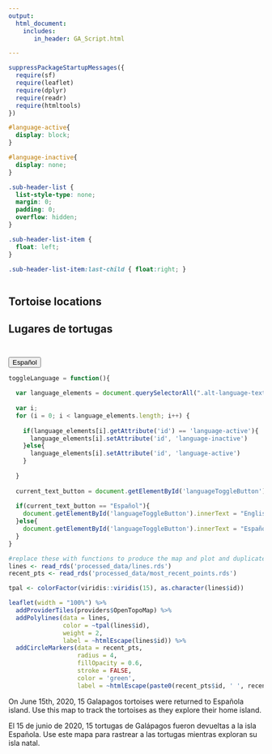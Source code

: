 ```yaml
---
output: 
  html_document:
    includes:
       in_header: GA_Script.html

---
```


```r
suppressPackageStartupMessages({
  require(sf)
  require(leaflet)
  require(dplyr)
  require(readr)
  require(htmltools)
})
```

```css
#language-active{
  display: block;
}

#language-inactive{
  display: none;
}

.sub-header-list {
  list-style-type: none;
  margin: 0;
  padding: 0;
  overflow: hidden;
}

.sub-header-list-item {
  float: left;
}

.sub-header-list-item:last-child { float:right; }

```

<div style="display: table; margin: 0 auto; width: 100%">
  <ul class="sub-header-list" style="width: 100%; margin: 0; padding: 0;">
    <li class="sub-header-list-item" list-style-type="none" style="display: inline;">
      <h2 class="alt-language-text" id="language-active">Tortoise locations</h2>
      <h2 class="alt-language-text" id="language-inactive">Lugares de tortugas</h2>
    </li>
    <li class="sub-header-list-item" list-style-type="none" style="display: inline;">
      <button id="languageToggleButton" onclick="toggleLanguage()" style="margin-top: 25px;">Español</button>
    </li>
  </ul>
</div>

```js
toggleLanguage = function(){
  
  var language_elements = document.querySelectorAll(".alt-language-text")
  
  var i;
  for (i = 0; i < language_elements.length; i++) {
    
    if(language_elements[i].getAttribute('id') == 'language-active'){
      language_elements[i].setAttribute('id', 'language-inactive')
    }else{
      language_elements[i].setAttribute('id', 'language-active')
    }
  
  }
  
  current_text_button = document.getElementById('languageToggleButton').innerText
  
  if(current_text_button == "Español"){
    document.getElementById('languageToggleButton').innerText = "English"
  }else{
    document.getElementById('languageToggleButton').innerText = "Español"
  }
}

```

```r
#replace these with functions to produce the map and plot and duplicate pages for spanish
lines <- read_rds('processed_data/lines.rds')
recent_pts <- read_rds('processed_data/most_recent_points.rds')

tpal <- colorFactor(viridis::viridis(15), as.character(lines$id))

leaflet(width = "100%") %>%
  addProviderTiles(providers$OpenTopoMap) %>%
  addPolylines(data = lines,
               color = ~tpal(lines$id),
               weight = 2,
               label = ~htmlEscape(lines$id)) %>% 
  addCircleMarkers(data = recent_pts,
                   radius = 4,
                   fillOpacity = 0.6,
                   stroke = FALSE,
                   color = 'green',
                   label = ~htmlEscape(paste0(recent_pts$id, ' ', recent_pts$dt)))
```

<p class="alt-language-text" id="language-active">On June 15th, 2020, 15 Galapagos tortoises were returned to Española island. Use this map to track the tortoises as they explore their home island.</p>
<p class="alt-language-text" id="language-inactive">
El 15 de junio de 2020, 15 tortugas de Galápagos fueron devueltas a la isla Española. Use este mapa para rastrear a las tortugas mientras exploran su isla natal.</p>


